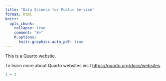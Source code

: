 ```yaml
---
title: "Data Science for Public Service"
format: html
knitr:
  opts_chunk: 
    collapse: true
    comment: "#>" 
    R.options:
      knitr.graphics.auto_pdf: true
---
```


This is a Quarto website.

To learn more about Quarto websites visit <https://quarto.org/docs/websites>.

```r
1 + 2
```
